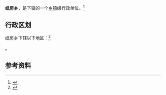 {{中国乡级行政区|52/26/22/204/000}}

'''纸房乡'''，是{{PRC admin/fullname|52/26/22/204/000|3}}下辖的一个[[乡镇|乡镇]]级行政单位。<ref>{{PRC admin/ref sgc|{{PRC admin/parent|52/26/22/204/000}}}}</ref>

== 行政区划 ==

纸房乡下辖以下地区：<ref>{{PRC admin/ref sgc|52/26/22/204/000}}</ref>

{{PRC admin/children|52/26/22/204/000}}。

== 参考资料 ==

{{reflist}}

{{PRC admin/navcat|52/26/22/204/000}}
{{贵州行政区划小作品}}